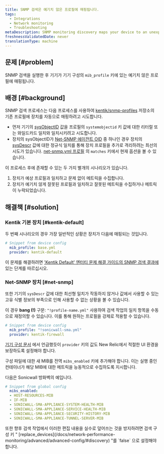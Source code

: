 ```yaml
---
title: SNMP 검색은 예기치 않은 프로필에 매핑됩니다.
tags:
  - Integrations
  - Network monitoring
  - Troubleshooting
metaDescription: SNMP monitoring discovery maps your device to an unexpected profile.
freshnessValidatedDate: never
translationType: machine
---
```


## 문제 [#problem]

SNMP 검색을 실행한 후 기기가 기기 구성의 `mib_profile` 키에 있는 예기치 않은 프로필에 매핑됩니다.

## 배경 [#background]

SNMP 검색 프로세스는 다음 프로세스를 사용하여 [kentik/snmp-profiles](https://github.com/kentik/snmp-profiles) 저장소의 기존 프로필에 장치를 자동으로 매핑하려고 시도합니다.

* 먼저 기기의 [sysObjectID](http://oid-info.com/get/1.3.6.1.2.1.1.2) 값을 프로필의 `systemobjectid` 키 값에 대한 리터럴 또는 와일드카드 일치와 일치시키려고 시도합니다.
* 장치의 sysObjectID가 [Net-SNMP 에이전트 OID](http://oid-info.com/get/1.3.6.1.4.1.8072.3.2) 중 하나인 경우 장치의 [sysDescr](http://oid-info.com/get/1.3.6.1.2.1.1.1) 값에 대한 정규식 일치를 통해 장치 프로필을 추가로 격리하려는 최선의 시도가 있습니다. [net-snmp.yml 프로필](https://github.com/kentik/snmp-profiles/blob/main/profiles/kentik_snmp/_general/net-snmp.yml) 의 `matches` 키에서 현재 옵션을 볼 수 있습니다.

이 프로세스 후에 존재할 수 있는 두 가지 별개의 시나리오가 있습니다.

1. 장치가 예상 프로필과 일치하고 문제 없이 메트릭을 수집합니다.
2. 장치가 예기치 않게 잘못된 프로필과 일치하고 잘못된 메트릭을 수집하거나 메트릭이 누락되었습니다.

## 해결책 [#solution]

### Kentik 기본 장치 [#kentik-default]

두 번째 시나리오의 경우 가장 일반적인 상황은 장치가 다음에 매핑되는 것입니다.

```yaml
# Snippet from device config
  mib_profile: base.yml
  provider: kentik-default
```

이 문제를 해결하려면 ['Kentik Default' 엔터티 문제 해결 가이드의 SNMP 검색 결과에](/docs/network-performance-monitoring/troubleshooting/snmp-discovery-kentik-default) 있는 단계를 따르십시오.

### Net-SNMP 장치 [#net-snmp]

또한 기기의 `sysDescr` 값에 대한 최선형 일치가 작동하지 않거나 값에서 사용할 수 있는 고유 식별 정보의 부족으로 인해 사용할 수 없는 상황을 볼 수 있습니다.

이 경우 <DNT>**bang (!)**</DNT> 구문: `"!profile-name.yml"` 사용하여 검색 작업의 일치 항목을 수동으로 재정의할 수 있습니다. 이를 통해 원하는 프로필을 강제로 적용할 수 있습니다.

```yaml
# Snippet from device config
  mib_profile: "!sonicwall-sma.yml"
  provider: kentik-firewall
```

[기기 구성 문서](/docs/network-performance-monitoring/advanced/advanced-config/#devices) 에서 언급했듯이 `provider` 키의 값도 New Relic에서 적절한 UI 환경을 보장하도록 설정해야 합니다.

구성 파일에 대한 새 MIB를 전역 `mibs_enabled` 키에 추가해야 합니다. 이는 실행 중인 컨테이너가 해당 MIB에 대한 메트릭을 능동적으로 수집하도록 지시합니다.

다음은 Sonicwall 방화벽의 예입니다.

```yaml
# Snippet from global config
  mibs_enabled:
  - HOST-RESOURCES-MIB
  - IF-MIB
  - SONICWALL-SMA-APPLIANCE-SYSTEM-HEALTH-MIB
  - SONICWALL-SMA-APPLIANCE-SERVICE-HEALTH-MIB
  - SONICWALL-SMA-APPLIANCE-SECURITY-HISTORY-MIB
  - SONICWALL-SMA-APPLIANCE-TUNNEL-SERVER-MIB
```

<Callout variant="tip">
  또한 향후 검색 작업에서 이러한 편집 내용을 실수로 덮어쓰는 것을 방지하려면 검색 구성 키 " [replace_devices](/docs/network-performance-monitoring/advanced/advanced-config/#discovery) "를 `false` 으로 설정해야 합니다.
</Callout>